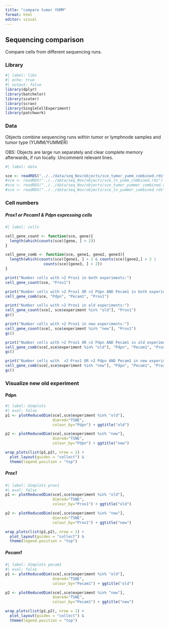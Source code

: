 ```yaml
---
title: "compare tumor YUMM"
format: html
editor: visual
---
```


## Sequencing comparison

Compare cells from different sequencing runs.

### Library

```r
#| label: libs
#| echo: true
#| output: false
library(dplyr)
library(batchelor)
library(scater)
library(scran)
library(SingleCellExperiment)
library(patchwork)
```

### Data

Objects combine sequencing runs within tumor or lymphnode samples and tumor type (YUMM/YUMMER)

OBS: Objects are large run separately and clear complete memory afterwards, if run locally. Uncomment relevant lines.

```r
#| label: data

sce <- readRDS("../../data/seq_Nov/objects/sce_tumor_yumm_combined.rds")
#sce <- readRDS("../../data/seq_Nov/objects/sce_ln_yumm_combined.rds")
#sce <- readRDS("../../data/seq_Nov/objects/sce_tumor_yummer_combined.rds")
#sce <- readRDS("../../data/seq_Nov/objects/sce_ln_yummer_combined.rds")


```

### Cell numbers

##### Prox1 or Pecam1 & Pdpn expressing cells

```r
#| label: celln

cell_gene_count <- function(sce, gene){
  length(which(counts(sce)[gene, ] > 2))
}

cell_gene_comb <- function(sce, gene1, gene2, gene3){
  length(which(counts(sce)[gene1, ] > 2 & counts(sce)[gene2,] > 2 | 
                 counts(sce)[gene3, ] > 2))
}

print("Number cells with >2 Prox1 in both experiments:")
cell_gene_count(sce, "Prox1")

print("Number cells with >2 Prox1 OR >2 Pdpn AND Pecam1 in both experiments:")
cell_gene_comb(sce, "Pdpn", "Pecam1", "Prox1")

print("Number cells with >2 Prox1 in old experiments:")
cell_gene_count(sce[, sce$experiment %in% "old"], "Prox1")
gc()

print("Number cells with >2 Prox1 in new experiments:")
cell_gene_count(sce[, sce$experiment %in% "new"], "Prox1")
gc()

print("Number cells with >2 Prox1 OR >2 Pdpn AND Pecam1 in old experiment:")
cell_gene_comb(sce[,sce$experiment %in% "old"], "Pdpn", "Pecam1", "Prox1")
gc()

print("Number cells with  >2 Prox1 OR >2 Pdpn AND Pecam1 in new experiment:")
cell_gene_comb(sce[,sce$experiment %in% "new"], "Pdpn", "Pecam1", "Prox1")
gc()

```

### Visualize new old experiment

#### Pdpn

```r
#| label: dimplots
#| eval: false
p1 <- plotReducedDim(sce[,sce$experiment %in% "old"], 
                     dimred="TSNE", 
                     colour_by="Pdpn") + ggtitle("old")

p2 <- plotReducedDim(sce[,sce$experiment %in% "new"], 
                     dimred="TSNE", 
                     colour_by="Pdpn") + ggtitle("new")

wrap_plots(list(p1,p2), nrow = 1) + 
  plot_layout(guides = "collect") &
  theme(legend.position = "top")

```

##### Prox1

```r
#| label: dimplots prox1
#| eval: false
p1 <- plotReducedDim(sce[,sce$experiment %in% "old"], 
                     dimred="TSNE", 
                     colour_by="Prox1") + ggtitle("old")

p2 <- plotReducedDim(sce[,sce$experiment %in% "new"], 
                     dimred="TSNE", 
                     colour_by="Prox1") + ggtitle("new")

wrap_plots(list(p1,p2), nrow = 1) + 
  plot_layout(guides = "collect") &
  theme(legend.position = "top")
```

##### Pecam1

```r
#| label: dimplots pecam1
#| eval: false
p1 <- plotReducedDim(sce[,sce$experiment %in% "old"], 
                     dimred="TSNE", 
                     colour_by="Pecam1") + ggtitle("old")

p2 <- plotReducedDim(sce[,sce$experiment %in% "new"], 
                     dimred="TSNE", 
                     colour_by="Pecam1") + ggtitle("new")

wrap_plots(list(p1,p2), nrow = 1) + 
  plot_layout(guides = "collect") &
  theme(legend.position = "top")
```
